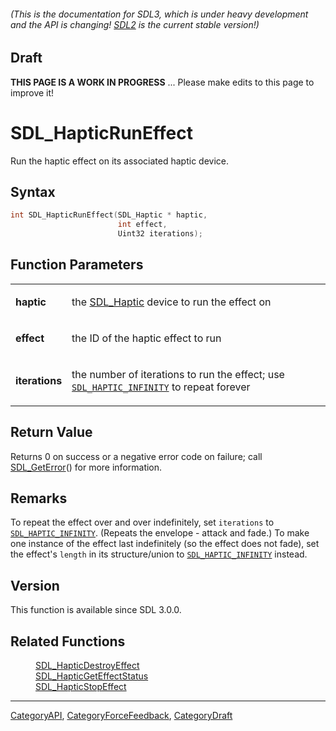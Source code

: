 ====== (This is the documentation for SDL3, which is under heavy development and the API is changing! [https://wiki.libsdl.org/SDL2/ SDL2] is the current stable version!) ======

== Draft ==

'''THIS PAGE IS A WORK IN PROGRESS''' ... Please make edits to this page to improve it!
= SDL_HapticRunEffect =

Run the haptic effect on its associated haptic device.

== Syntax ==

<syntaxhighlight lang='c'>
int SDL_HapticRunEffect(SDL_Haptic * haptic,
                        int effect,
                        Uint32 iterations);
</syntaxhighlight>

== Function Parameters ==

{|
|'''haptic'''
|the [[SDL_Haptic]] device to run the effect on
|-
|'''effect'''
|the ID of the haptic effect to run
|-
|'''iterations'''
|the number of iterations to run the effect; use <code>[[SDL_HAPTIC_INFINITY]]</code> to repeat forever
|}

== Return Value ==

Returns 0 on success or a negative error code on failure; call
[[SDL_GetError]]() for more information.

== Remarks ==

To repeat the effect over and over indefinitely, set
<code>iterations</code> to <code>[[SDL_HAPTIC_INFINITY]]</code>. (Repeats
the envelope - attack and fade.) To make one instance of the effect last
indefinitely (so the effect does not fade), set the effect's
<code>length</code> in its structure/union to
<code>[[SDL_HAPTIC_INFINITY]]</code> instead.

== Version ==

This function is available since SDL 3.0.0.

== Related Functions ==

:[[SDL_HapticDestroyEffect]]
:[[SDL_HapticGetEffectStatus]]
:[[SDL_HapticStopEffect]]

----
[[CategoryAPI]], [[CategoryForceFeedback]], [[CategoryDraft]]



